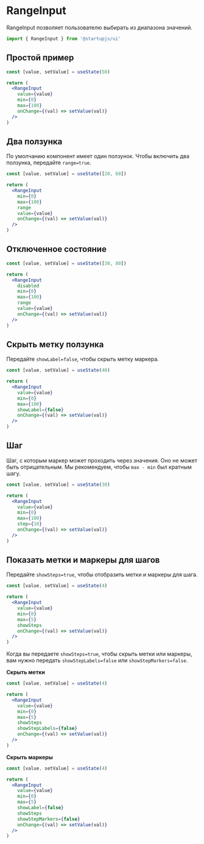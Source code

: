 
# RangeInput

RangeInput позволяет пользователю выбирать из диапазона значений.

```jsx
import { RangeInput } from '@startupjs/ui'
```

## Простой пример

```jsx example
const [value, setValue] = useState(50)

return (
  <RangeInput
    value={value}
    min={0}
    max={100}
    onChange={(val) => setValue(val)}
  />
)
```

## Два ползунка

По умолчанию компонент имеет один ползунок. Чтобы включить два ползунка, передайте `range=true`.

```jsx example
const [value, setValue] = useState([20, 60])

return (
  <RangeInput
    min={0}
    max={100}
    range
    value={value}
    onChange={(val) => setValue(val)}
  />
)
```


## Отключенное состояние

```jsx example
const [value, setValue] = useState([30, 80])

return (
  <RangeInput
    disabled
    min={0}
    max={100}
    range
    value={value}
    onChange={(val) => setValue(val)}
  />
)
```

## Скрыть метку ползунка

Передайте `showLabel=false`, чтобы скрыть метку маркера.

```jsx example
const [value, setValue] = useState(40)

return (
  <RangeInput
    value={value}
    min={0}
    max={100}
    showLabel={false}
    onChange={(val) => setValue(val)}
  />
)
```

## Шаг

Шаг, с которым маркер может проходить через значения. Оно не может быть отрицательным. Мы рекомендуем, чтобы `max - min` был кратным шагу.

```jsx example
const [value, setValue] = useState(30)

return (
  <RangeInput
    value={value}
    min={0}
    max={100}
    step={10}
    onChange={(val) => setValue(val)}
  />
)
```

## Показать метки и маркеры для шагов

Передайте `showSteps=true`, чтобы отобразить метки и маркеры для шага.

```jsx example
const [value, setValue] = useState(4)

return (
  <RangeInput
    value={value}
    min={0}
    max={5}
    showSteps
    onChange={(val) => setValue(val)}
  />
)
```

Когда вы передаете `showSteps=true`, чтобы скрыть метки или маркеры, вам нужно передать `showStepLabels=false` или `showStepMarkers=false`.

**Скрыть метки**

```jsx example
const [value, setValue] = useState(4)

return (
  <RangeInput
    value={value}
    min={0}
    max={5}
    showSteps
    showStepLabels={false}
    onChange={(val) => setValue(val)}
  />
)
```

**Скрыть маркеры**

```jsx example
const [value, setValue] = useState(4)

return (
  <RangeInput
    value={value}
    min={0}
    max={5}
    showLabel={false}
    showSteps
    showStepMarkers={false}
    onChange={(val) => setValue(val)}
  />
)
```
